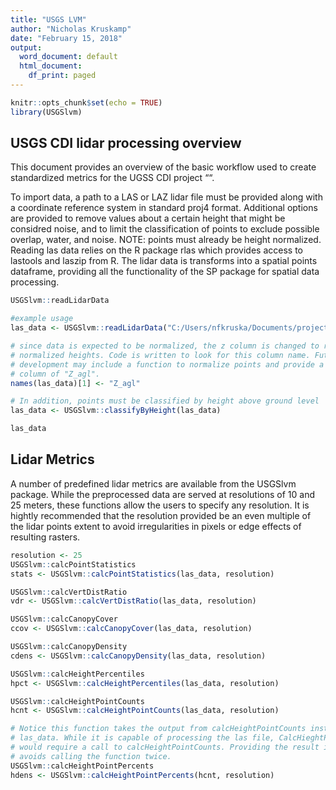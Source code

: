```yaml
---
title: "USGS LVM"
author: "Nicholas Kruskamp"
date: "February 15, 2018"
output:
  word_document: default
  html_document:
    df_print: paged
---
```


```r
knitr::opts_chunk$set(echo = TRUE)
library(USGSlvm)
```

## USGS CDI lidar processing overview

This document provides an overview of the basic workflow used to create standardized metrics for the UGSS CDI project "".

To import data, a path to a LAS or LAZ lidar file must be provided along with a coordinate reference system in standard proj4 format. Additional options are provided to remove values about a certain height that might be considred noise, and to limit the classification of points to exclude possible overlap, water, and noise. NOTE: points must already be height normalized. Reading las data relies on the R package rlas which provides access to lastools and laszip from R. The lidar data is transforms into a spatial points dataframe, providing all the functionality of the SP package for spatial data processing.
```r
USGSlvm::readLidarData

#example usage
las_data <- USGSlvm::readLidarData("C:/Users/nfkruska/Documents/projects/SHEN/va_shen_2011/HAG/SHENVAL2011_744e_4308n_HAG.laz", "+proj=utm +zone=17 +datum=NAD83 +units=m +no_defs")

# since data is expected to be normalized, the z column is changed to reflect
# normalized heights. Code is written to look for this column name. Future 
# development may include a function to normalize points and provide a new
# column of "Z_agl".
names(las_data)[1] <- "Z_agl"

# In addition, points must be classified by height above ground level
las_data <- USGSlvm::classifyByHeight(las_data)

las_data
```

## Lidar Metrics
A number of predefined lidar metrics are available from the USGSlvm package. While the preprocessed data are served at resolutions of 10 and 25 meters, these functions allow the users to specify any resolution. It is hightly recommended that the resolution provided be an even multiple of the lidar points extent to avoid irregularities in pixels or edge effects of resulting rasters.

```r
resolution <- 25
USGSlvm::calcPointStatistics
stats <- USGSlvm::calcPointStatistics(las_data, resolution)

USGSlvm::calcVertDistRatio
vdr <- USGSlvm::calcVertDistRatio(las_data, resolution)

USGSlvm::calcCanopyCover
ccov <- USGSlvm::calcCanopyCover(las_data, resolution)

USGSlvm::calcCanopyDensity
cdens <- USGSlvm::calcCanopyDensity(las_data, resolution)

USGSlvm::calcHeightPercentiles
hpct <- USGSlvm::calcHeightPercentiles(las_data, resolution)

USGSlvm::calcHeightPointCounts
hcnt <- USGSlvm::calcHeightPointCounts(las_data, resolution)

# Notice this function takes the output from calcHeightPointCounts instead of 
# las_data. While it is capable of processing the las file, CalcHieghtPointPercents
# would require a call to calcHeightPointCounts. Providing the result in this way
# avoids calling the function twice.
USGSlvm::calcHeightPointPercents
hdens <- USGSlvm::calcHeightPointPercents(hcnt, resolution)
```

